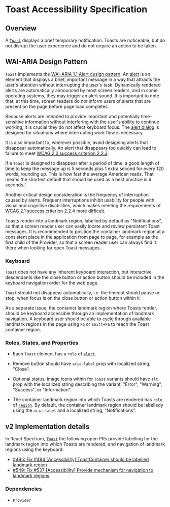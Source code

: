 # Toast Accessibility Specification

## Overview

A [`Toast`](https://react-spectrum.corp.adobe.com/components/Toast) displays a brief temporary notification. Toasts are noticeable, but do not disrupt the user experience and do not require an action to be taken.

## WAI-ARIA Design Pattern

`Toast` implements the [WAI-ARIA 1.1 Alert design pattern](https://www.w3.org/TR/wai-aria-practices-1.1/#alert).
An [alert](https://www.w3.org/TR/wai-aria-1.1/#alert) is an element that displays a brief, important message in a way that attracts the user's attention without interrupting the user's task.
Dynamically rendered alerts are automatically announced by most screen readers, and in some operating systems, they may trigger an alert sound.
It is important to note that, at this time, screen readers do not inform users of alerts that are present on the page before page load completes.

Because alerts are intended to provide important and potentially time-sensitive information without interfering with the user's ability to continue working, it is crucial they do not affect keyboard focus. The [alert dialog](https://www.w3.org/TR/wai-aria-practices-1.1/#alertdialog) is designed for situations where interrupting work flow is necessary.

It is also important to, wherever possible, avoid designing alerts that disappear automatically. An alert that disappears too quickly can lead to failure to meet [WCAG 2.0 success criterion 2.2.3](https://www.w3.org/TR/WCAG21/#no-timing).

If a `Toast` is designed to disappear after a period of time, a good length of time to keep the message up is 5 seconds plus 1 extra second for every 120 words, rounding up. This is how fast the average American reads. That means the shortest default that should be used as a best practice is 6 seconds.[¹](https://medium.com/@sheribyrnehaber/designing-toast-messages-for-accessibility-fb610ac364be#65bf)

Another critical design consideration is the frequency of interruption caused by alerts. Frequent interruptions inhibit usability for people with visual and cognitive disabilities, which makes meeting the requirements of [WCAG 2.1 success criterion 2.2.4](https://www.w3.org/TR/WCAG21/#interruptions) more difficult.

Toasts render into a landmark region, labelled by default as "Notifications", so that a screen reader user can easily locate and review persistent Toast messages.
It is recommended to position the container landmark region at a consistent place in the application from page to page, for example as the first child of the Provider, so that a screen reader user can always find it there when looking for open Toast messages.

### Keyboard

`Toast` does not have any inherent keyboard interaction, but interactive descendants like the close button or action button should be included in the keyboard navigation order for the web page.

`Toast` should not disappear automatically, i.e. the timeout should pause or stop, when focus is on the close button or action button within it

As a separate issue, the container landmark region where Toasts render, should be keyboard accessible through an implementation of landmark navigation. A keyboard user should be able to cycle through available landmark regions in the page using `F6` or `Shift+F6` to reach the Toast container region.

### Roles, States, and Properties

- Each `Toast` element has a `role` of [`alert`](https://www.w3.org/TR/wai-aria-1.1/#alert).

- Remove button should have `aria-label` prop with localized string, "Close".

- Optional status, image icons within for `Toast` variants should have `alt` prop with the localized string describing the variant, "Error", "Warning", "Success", or "Information".

- The container landmark region into which Toasts are rendered has `role` of [`region`](https://www.w3.org/TR/wai-aria-1.1/#region). By default, the container landmark region should be labelledy using the `aria-label` and a localized string, "Notifications".

## v2 Implementation details

In React Spectrum, [`Toast`](https://react-spectrum.corp.adobe.com/components/Toast) the following open PRs provide labelling for the landmark region into which Toasts are rendered, and navigation of landmark regions using the keyboard:
- [#495: Fix #494 [Accessibility] ToastContainer should be labelled landmark region](https://github.com/adobe/react-spectrum/pull/495)
- [#549: Fix #537 [Accessibility] Provide mechanism for navigation to landmark regions](https://github.com/adobe/react-spectrum/pull/549)

### Dependencies
- `Provider`
